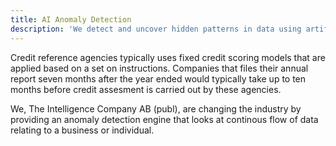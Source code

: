 ```yaml
---
title: AI Anomaly Detection
description: 'We detect and uncover hidden patterns in data using artifical intelligence and machine learning algorithms'
---
```


Credit reference agencies typically uses fixed credit scoring models that are applied based on a set on instructions.
Companies that files their annual report seven months after the year ended would typically take up to ten months
before credit assesment is carried out by these agencies.

We, The Intelligence Company AB (publ), are changing the industry by providing an anomaly detection engine that looks
at continous flow of data relating to a business or individual.
